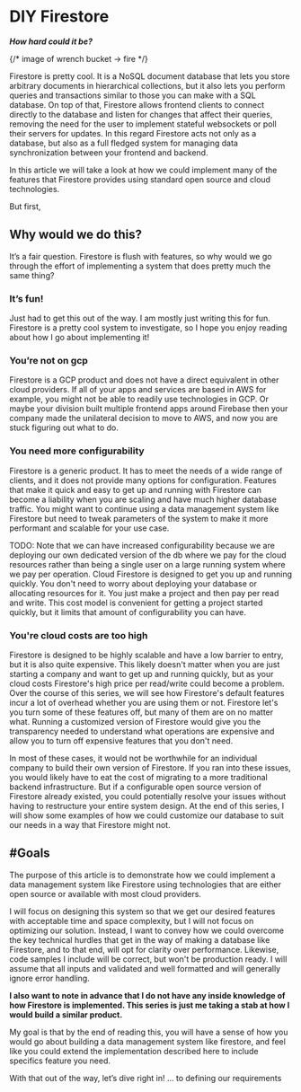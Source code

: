 # DIY Firestore
**_How hard could it be?_**

{/* image of wrench bucket -> fire */}

Firestore is pretty cool. It is a NoSQL document database that lets you store
arbitrary documents in hierarchical collections, but it also lets you perform
queries and transactions similar to those you can make with a SQL database. On
top of that, Firestore allows frontend clients to connect directly to the
database and listen for changes that affect their queries, removing the need for
the user to implement stateful websockets or poll their servers for updates. In
this regard Firestore acts not only as a database, but also as a full fledged
system for managing data synchronization between your frontend and backend.

In this article we will take a look at how we could implement many of the
features that Firestore provides using standard open source and cloud
technologies.

But first,

## Why would we do this?

It’s a fair question. Firestore is flush with features, so why would we go
through the effort of implementing a system that does pretty much the same
thing?

### It’s fun!

Just had to get this out of the way. I am mostly just writing this for fun.
Firestore is a pretty cool system to investigate, so I hope you enjoy reading
about how I go about implementing it!

### You’re not on gcp

Firestore is a GCP product and does not have a direct equivalent in other cloud
providers. If all of your apps and services are based in AWS for example, you
might not be able to readily use technologies in GCP. Or maybe your division
built multiple frontend apps around Firebase then your company made the
unilateral decision to move to AWS, and now you are stuck figuring out what to
do.

### You need more configurability

Firestore is a generic product. It has to meet the needs of a wide range of
clients, and it does not provide many options for configuration. Features that
make it quick and easy to get up and running with Firestore can become a
liability when you are scaling and have much higher database traffic. You might
want to continue using a data management system like Firestore but need to tweak
parameters of the system to make it more performant and scalable for your use
case.

TODO: Note that we can have increased configurability because we are deploying
our own dedicated version of the db where we pay for the cloud resources rather
than being a single user on a large running system where we pay per operation.
Cloud Firestore is designed to get you up and running quickly. You don't need to
worry about deploying your database or allocating resources for it. You just
make a project and then pay per read and write. This cost model is convenient
for getting a project started quickly, but it limits that amount of
configurability you can have.

### You're cloud costs are too high

Firestore is designed to be highly scalable and have a low barrier to entry, but
it is also quite expensive. This likely doesn't matter when you are just
starting a company and want to get up and running quickly, but as your cloud
costs Firestore's high price per read/write could become a problem. Over the
course of this series, we will see how Firestore's default features incur a lot
of overhead whether you are using them or not. Firestore let's you turn some of
these features off, but many of them are on no matter what. Running a customized
version of Firestore would give you the transparency needed to understand what
operations are expensive and allow you to turn off expensive features that you
don't need.

In most of these cases, it would not be worthwhile for an individual company to
build their own version of Firestore. If you ran into these issues, you would
likely have to eat the cost of migrating to a more traditional backend
infrastructure. But if a configurable open source version of Firestore already
existed, you could potentially resolve your issues without having to restructure
your entire system design. At the end of this series, I will show some examples
of how we could customize our database to suit our needs in a way that Firestore
might not.

## #Goals

The purpose of this article is to demonstrate how we could implement a data
management system like Firestore using technologies that are either open source
or available with most cloud providers.

I will focus on designing this system so that we get our desired features with
acceptable time and space complexity, but I will not focus on optimizing our
solution. Instead, I want to convey how we could overcome the key technical
hurdles that get in the way of making a database like Firestore, and to that
end, will opt for clarity over performance. Likewise, code samples I include
will be correct, but won't be production ready. I will assume that all inputs
and validated and well formatted and will generally ignore error handling.

**I also want to note in advance that I do not have any inside knowledge of how
Firestore is implemented. This series is just me taking a stab at how I would
build a similar product.**

My goal is that by the end of reading this, you will have a sense of how you
would go about building a data management system like firestore, and feel like
you could extend the implementation described here to include specifics feature
you need.

With that out of the way, let’s dive right in! ... to defining our requirements
